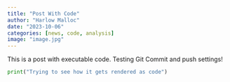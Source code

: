 ```yaml
---
title: "Post With Code"
author: "Harlow Malloc"
date: "2023-10-06"
categories: [news, code, analysis]
image: "image.jpg"
---
```


This is a post with executable code.
Testing Git Commit and push settings!

```python
print("Trying to see how it gets rendered as code")
```
